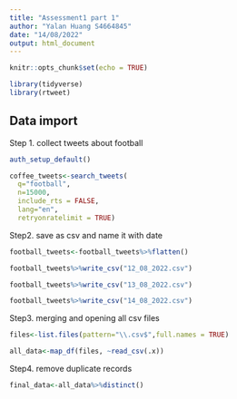 ```yaml
---
title: "Assessment1 part 1"
author: "Yalan Huang S4664845"
date: "14/08/2022"
output: html_document
---
```



```r
knitr::opts_chunk$set(echo = TRUE)

library(tidyverse)
library(rtweet)

```

## Data import

Step 1. collect tweets about football

```r
auth_setup_default()

coffee_tweets<-search_tweets(
  q="football",
  n=15000,
  include_rts = FALSE,
  lang="en",
  retryonratelimit = TRUE)

```

Step2. save as csv and name it with date

```r
football_tweets<-football_tweets%>%flatten()

football_tweets%>%write_csv("12_08_2022.csv")

football_tweets%>%write_csv("13_08_2022.csv")

football_tweets%>%write_csv("14_08_2022.csv")
```

Step3. merging and opening all csv files

```r

files<-list.files(pattern="\\.csv$",full.names = TRUE) 

all_data<-map_df(files, ~read_csv(.x))

```


Step4. remove duplicate records

```r
final_data<-all_data%>%distinct()
```


